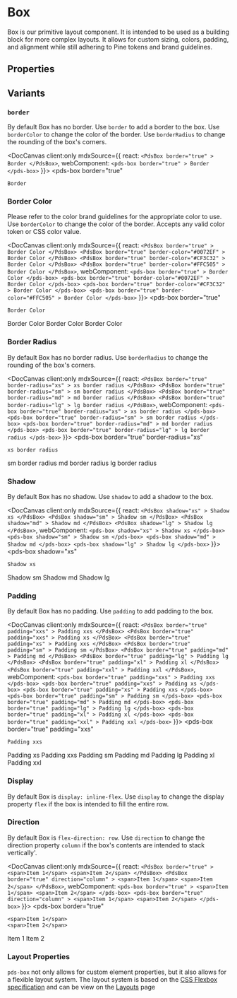 
# Box
Box is our primitive layout component. It is intended to be used as a building block for more complex layouts. It allows for custom sizing, colors, padding, and alignment while still adhering to Pine tokens and brand guidelines.

## Properties

<DocArgsTable componentName="pds-box" docSource={components} />

## Variants

### `border`
By default Box has no border. Use `border` to add a border to the box. Use `borderColor` to change the color of the border. Use `borderRadius` to change the rounding of the box's corners.

<DocCanvas client:only
  mdxSource={{
    react: `
      <PdsBox
        border="true"
      >
        Border
      </PdsBox>
    `,
    webComponent: `
      <pds-box
        border="true"
      >
        Border
      </pds-box>
    `
}}>
  <pds-box
    border="true"
  >
    Border
  </pds-box>
</DocCanvas>

### Border Color
Please refer to the color brand guidelines for the appropriate color to use. Use `borderColor` to change the color of the border. Accepts any valid color token or CSS color value.

<DocCanvas client:only
  mdxSource={{
    react: `
      <PdsBox
        border="true"
      >
        Border Color
      </PdsBox>
      <PdsBox
        border="true"
        border-color="#0072EF"
      >
        Border Color
      </PdsBox>
      <PdsBox
        border="true"
        border-color="#CF3C32"
      >
        Border Color
      </PdsBox>
      <PdsBox
        border="true"
        border-color="#FFC505"
      >
        Border Color
      </PdsBox>
    `,
    webComponent: `
      <pds-box
        border="true"
      >
        Border Color
      </pds-box>
      <pds-box
        border="true"
        border-color="#0072EF"
      >
        Border Color
      </pds-box>
      <pds-box
        border="true"
        border-color="#CF3C32"
      >
        Border Color
      </pds-box>
      <pds-box
        border="true"
        border-color="#FFC505"
      >
        Border Color
      </pds-box>
    `
}}>
  <pds-box
    border="true"
  >
    Border Color
  </pds-box>
  <pds-box
    border="true"
    border-color="#0072EF"
  >
    Border Color
  </pds-box>
  <pds-box
    border="true"
    border-color="#CF3C32"
  >
    Border Color
  </pds-box>
  <pds-box
    border="true"
    border-color="#FFC505"
  >
    Border Color
  </pds-box>
</DocCanvas>

### Border Radius
By default Box has no border radius. Use `borderRadius` to change the rounding of the box's corners.

<DocCanvas client:only
  mdxSource={{
    react: `
      <PdsBox
        border="true"
        border-radius="xs"
      >
        xs border radius
      </PdsBox>
      <PdsBox
        border="true"
        border-radius="sm"
      >
        sm border radius
      </PdsBox>
      <PdsBox
        border="true"
        border-radius="md"
      >
        md border radius
      </PdsBox>
      <PdsBox
        border="true"
        border-radius="lg"
      >
        lg border radius
      </PdsBox>
    `,
    webComponent: `
      <pds-box
        border="true"
        border-radius="xs"
      >
        xs border radius
      </pds-box>
      <pds-box
        border="true"
        border-radius="sm"
      >
        sm border radius
      </pds-box>
      <pds-box
        border="true"
        border-radius="md"
      >
        md border radius
      </pds-box>
      <pds-box
        border="true"
        border-radius="lg"
      >
        lg border radius
      </pds-box>
    `
}}>
  <pds-box
    border="true"
    border-radius="xs"
  >
    xs border radius
  </pds-box>
  <pds-box
    border="true"
    border-radius="sm"
  >
    sm border radius
  </pds-box>
  <pds-box
    border="true"
    border-radius="md"
  >
    md border radius
  </pds-box>
  <pds-box
    border="true"
    border-radius="lg"
  >
    lg border radius
  </pds-box>
</DocCanvas>

### Shadow
By default Box has no shadow. Use `shadow` to add a shadow to the box. 

<DocCanvas client:only
  mdxSource={{
    react: `
      <PdsBox
        shadow="xs"
      >
        Shadow xs
      </PdsBox>
      <PdsBox
        shadow="sm"
      >
        Shadow sm
      </PdsBox>
      <PdsBox
        shadow="md"
      >
        Shadow md
      </PdsBox>
      <PdsBox
        shadow="lg"
      >
        Shadow lg
      </PdsBox>
    `,
    webComponent: `
      <pds-box
        shadow="xs"
      >
        Shadow xs
      </pds-box>
      <pds-box
        shadow="sm"
      >
        Shadow sm
      </pds-box>
      <pds-box
        shadow="md"
      >
        Shadow md
      </pds-box>
      <pds-box
        shadow="lg"
      >
        Shadow lg
      </pds-box>
    `
}}>
  <pds-box
    shadow="xs"
  >
    Shadow xs
  </pds-box>
  <pds-box
    shadow="sm"
  >
    Shadow sm
  </pds-box>
  <pds-box
    shadow="md"
  >
    Shadow md
  </pds-box>
  <pds-box
    shadow="lg"
  >
    Shadow lg
  </pds-box>
</DocCanvas>

### Padding
By default Box has no padding. Use `padding` to add padding to the box.

<DocCanvas client:only
  mdxSource={{
    react: `
      <PdsBox
        border="true"
        padding="xxs"
      >
        Padding xxs
      </PdsBox>
      <PdsBox
        border="true"
        padding="xxs"
      >
        Padding xs
      </PdsBox>
      <PdsBox
        border="true"
        padding="xs"
      >
        Padding xxs
      </PdsBox>
      <PdsBox
        border="true"
        padding="sm"
      >
        Padding sm
      </PdsBox>
      <PdsBox
        border="true"
        padding="md"
      >
        Padding md
      </PdsBox>
      <PdsBox
        border="true"
        padding="lg"
      >
        Padding lg
      </PdsBox>
      <PdsBox
        border="true"
        padding="xl"
      >
        Padding xl
      </PdsBox>
      <PdsBox
        border="true"
        padding="xxl"
      >
        Padding xxl
      </PdsBox>
    `,
    webComponent: `
      <pds-box
        border="true"
        padding="xxs"
      >
        Padding xxs
      </pds-box>
      <pds-box
        border="true"
        padding="xxs"
      >
        Padding xs
      </pds-box>
      <pds-box
        border="true"
        padding="xs"
      >
        Padding xxs
      </pds-box>
      <pds-box
        border="true"
        padding="sm"
      >
        Padding sm
      </pds-box>
      <pds-box
        border="true"
        padding="md"
      >
        Padding md
      </pds-box>
      <pds-box
        border="true"
        padding="lg"
      >
        Padding lg
      </pds-box>
      <pds-box
        border="true"
        padding="xl"
      >
        Padding xl
      </pds-box>
      <pds-box
        border="true"
        padding="xxl"
      >
        Padding xxl
      </pds-box>
    `
}}>
  <pds-box
    border="true"
    padding="xxs"
  >
    Padding xxs
  </pds-box>
  <pds-box
    border="true"
    padding="xxs"
  >
    Padding xs
  </pds-box>
  <pds-box
    border="true"
    padding="xs"
  >
    Padding xxs
  </pds-box>
  <pds-box
    border="true"
    padding="sm"
  >
    Padding sm
  </pds-box>
  <pds-box
    border="true"
    padding="md"
  >
    Padding md
  </pds-box>
  <pds-box
    border="true"
    padding="lg"
  >
    Padding lg
  </pds-box>
  <pds-box
    border="true"
    padding="xl"
  >
    Padding xl
  </pds-box>
  <pds-box
    border="true"
    padding="xxl"
  >
    Padding xxl
  </pds-box>
</DocCanvas>

### Display
By default Box is `display: inline-flex`. Use `display` to change the display property `flex` if the box is intended to fill the entire row.

### Direction
By default Box is `flex-direction: row`. Use `direction` to change the direction property `column` if the box's contents are intended to stack vertically'.

<DocCanvas client:only
  mdxSource={{
    react: `
      <PdsBox
        border="true"
      >
        <span>Item 1</span>
        <span>Item 2</span>
      </PdsBox>
      <PdsBox
        border="true"
        direction="column"
      >
        <span>Item 1</span>
        <span>Item 2</span>
      </PdsBox>
    `,
    webComponent: `
      <pds-box
        border="true"
      >
        <span>Item 1</span>
        <span>Item 2</span>
      </pds-box>
      <pds-box
        border="true"
        direction="column"
      >
        <span>Item 1</span>
        <span>Item 2</span>
      </pds-box>
    `
}}>
  <pds-box
    border="true"
  >
    <span>Item 1</span>
    <span>Item 2</span>
  </pds-box>
  <pds-box
    border="true"
    direction="column"
  >
    <span>Item 1</span>
    <span>Item 2</span>
  </pds-box>
</DocCanvas>


### Layout Properties
`pds-box` not only allows for custom element properties, but it also allows for a flexible layout system. The layout system is based on the [CSS Flexbox specification](https://drafts.csswg.org/css-flexbox/) and can be view on the [Layouts](/docs/foundations-layout--docs) page
